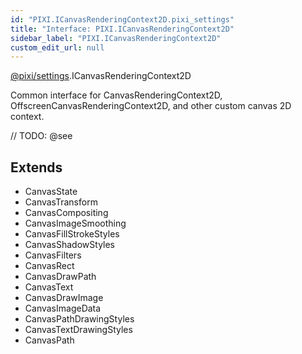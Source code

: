 ```yaml
---
id: "PIXI.ICanvasRenderingContext2D.pixi_settings"
title: "Interface: PIXI.ICanvasRenderingContext2D"
sidebar_label: "PIXI.ICanvasRenderingContext2D"
custom_edit_url: null
---
```


[@pixi/settings](../modules/pixi_settings).ICanvasRenderingContext2D


Common interface for CanvasRenderingContext2D, OffscreenCanvasRenderingContext2D, and other custom canvas 2D context.



// TODO: @see

        



## Extends
- CanvasState
- CanvasTransform
- CanvasCompositing
- CanvasImageSmoothing
- CanvasFillStrokeStyles
- CanvasShadowStyles
- CanvasFilters
- CanvasRect
- CanvasDrawPath
- CanvasText
- CanvasDrawImage
- CanvasImageData
- CanvasPathDrawingStyles
- CanvasTextDrawingStyles
- CanvasPath




  